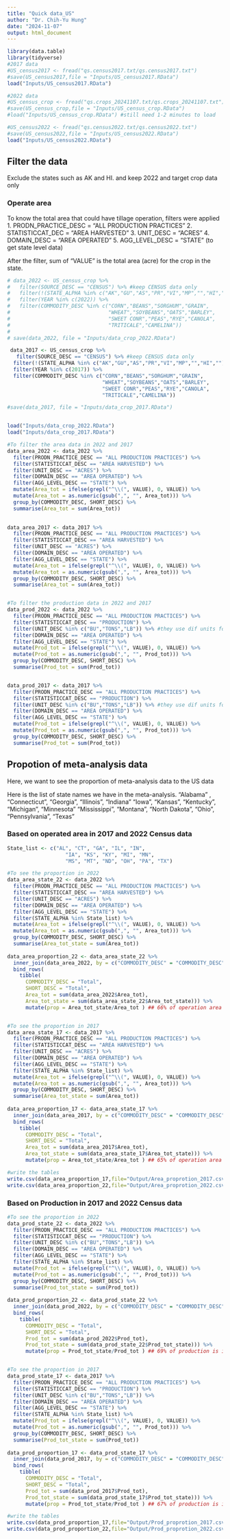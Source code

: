 ```yaml
---
title: "Quick data_US"
author: "Dr. Chih-Yu Hung"
date: "2024-11-07"
output: html_document
---
```


```r
library(data.table)
library(tidyverse)
#2017 data
#US_census2017 <- fread("qs.census2017.txt/qs.census2017.txt")
#save(US_census2017,file = "Inputs/US_census2017.RData")
load("Inputs/US_census2017.RData")

#2022 data
#US_census_crop <- fread("qs.crops_20241107.txt/qs.crops_20241107.txt") #3-4 minutes to read
#save(US_census_crop,file = "Inputs/US_census_crop.RData")
#load("Inputs/US_census_crop.RData") #still need 1-2 minutes to load

#US_census2022 <- fread("qs.census2022.txt/qs.census2022.txt")
#save(US_census2022,file = "Inputs/US_census2022.RData")
load("Inputs/US_census2022.RData")
```

## Filter the data

Exclude the states such as AK and HI. and keep 2022 and target crop data only

### Operate area
To know the total area that could have tillage operation, filters were applied
1. PRODN_PRACTICE_DESC = "ALL PRODUCTION PRACTICES"
2. STATISTICCAT_DEC = "AREA HARVESTED"
3. UNIT_DESC = "ACRES"
4. DOMAIN_DESC = "AREA OPERATED"
5. AGG_LEVEL_DESC = "STATE"  (to get state level data)

After the filter, sum of "VALUE" is the total area (acre) for the crop in the state.

```r

# data_2022 <- US_census_crop %>%
#   filter(SOURCE_DESC == "CENSUS") %>% #keep CENSUS data only
#   filter(!(STATE_ALPHA %in% c("AK","GU","AS","PR","VI","MP","","HI",""))) %>% #exclude territories, HI and AK
#   filter(YEAR %in% c(2022)) %>%
#   filter(COMMODITY_DESC %in% c("CORN","BEANS","SORGHUM","GRAIN",
#                                "WHEAT","SOYBEANS","OATS","BARLEY",
#                                "SWEET CONR","PEAS","RYE","CANOLA",
#                                "TRITICALE","CAMELINA"))
# 
# save(data_2022, file = "Inputs/data_crop_2022.RData")

 data_2017 <- US_census_crop %>%
   filter(SOURCE_DESC == "CENSUS") %>% #keep CENSUS data only
  filter(!(STATE_ALPHA %in% c("AK","GU","AS","PR","VI","MP","","HI",""))) %>% #exclude territories, HI and AK
  filter(YEAR %in% c(2017)) %>%
  filter(COMMODITY_DESC %in% c("CORN","BEANS","SORGHUM","GRAIN",
                               "WHEAT","SOYBEANS","OATS","BARLEY",
                               "SWEET CONR","PEAS","RYE","CANOLA",
                               "TRITICALE","CAMELINA"))

#save(data_2017, file = "Inputs/data_crop_2017.RData")


load("Inputs/data_crop_2022.RData")
load("Inputs/data_crop_2017.RData")

#To filter the area data in 2022 and 2017
data_area_2022 <- data_2022 %>%
  filter(PRODN_PRACTICE_DESC == "ALL PRODUCTION PRACTICES") %>%
  filter(STATISTICCAT_DESC == "AREA HARVESTED") %>%
  filter(UNIT_DESC == "ACRES") %>%
  filter(DOMAIN_DESC == "AREA OPERATED") %>%
  filter(AGG_LEVEL_DESC == "STATE") %>%
  mutate(Area_tot = ifelse(grepl("^\\(", VALUE), 0, VALUE)) %>%
  mutate(Area_tot = as.numeric(gsub(",", "", Area_tot))) %>%   
  group_by(COMMODITY_DESC, SHORT_DESC) %>%
  summarise(Area_tot = sum(Area_tot))
  

data_area_2017 <- data_2017 %>%
  filter(PRODN_PRACTICE_DESC == "ALL PRODUCTION PRACTICES") %>%
  filter(STATISTICCAT_DESC == "AREA HARVESTED") %>%
  filter(UNIT_DESC == "ACRES") %>%
  filter(DOMAIN_DESC == "AREA OPERATED") %>%
  filter(AGG_LEVEL_DESC == "STATE") %>%
  mutate(Area_tot = ifelse(grepl("^\\(", VALUE), 0, VALUE)) %>%
  mutate(Area_tot = as.numeric(gsub(",", "", Area_tot))) %>%   
  group_by(COMMODITY_DESC, SHORT_DESC) %>%
  summarise(Area_tot = sum(Area_tot))


#To filter the production data in 2022 and 2017
data_prod_2022 <- data_2022 %>%
  filter(PRODN_PRACTICE_DESC == "ALL PRODUCTION PRACTICES") %>%
  filter(STATISTICCAT_DESC == "PRODUCTION") %>%
  filter(UNIT_DESC %in% c("BU","TONS","LB")) %>% #they use dif units for grain and silage, or other
  filter(DOMAIN_DESC == "AREA OPERATED") %>%
  filter(AGG_LEVEL_DESC == "STATE") %>%
  mutate(Prod_tot = ifelse(grepl("^\\(", VALUE), 0, VALUE)) %>%
  mutate(Prod_tot = as.numeric(gsub(",", "", Prod_tot))) %>%   
  group_by(COMMODITY_DESC, SHORT_DESC) %>%
  summarise(Prod_tot = sum(Prod_tot))


data_prod_2017 <- data_2017 %>%
  filter(PRODN_PRACTICE_DESC == "ALL PRODUCTION PRACTICES") %>%
  filter(STATISTICCAT_DESC == "PRODUCTION") %>%
  filter(UNIT_DESC %in% c("BU","TONS","LB")) %>% #they use dif units for grain and silage, or other
  filter(DOMAIN_DESC == "AREA OPERATED") %>%
  filter(AGG_LEVEL_DESC == "STATE") %>%
  mutate(Prod_tot = ifelse(grepl("^\\(", VALUE), 0, VALUE)) %>%
  mutate(Prod_tot = as.numeric(gsub(",", "", Prod_tot))) %>%   
  group_by(COMMODITY_DESC, SHORT_DESC) %>%
  summarise(Prod_tot = sum(Prod_tot))

```

## Propotion of meta-analysis data

Here, we want to see the proportion of meta-analysis data to the US data 

Here is the list of state names we have in the meta-analysis. 
"Alabama" , "Connecticut", "Georgia", "Illinois", "Indiana"
"Iowa", "Kansas", "Kentucky", "Michigan", "Minnesota"
"Mississippi", "Montana", "North Dakota", "Ohio", "Pennsylvania", "Texas"


### Based on operated area in 2017 and 2022 Census data
```r

State_list <- c("AL", "CT", "GA", "IL", "IN", 
                   "IA", "KS", "KY", "MI", "MN", 
                   "MS", "MT", "ND", "OH", "PA", "TX")

#To see the proportion in 2022
data_area_state_22 <- data_2022 %>%
  filter(PRODN_PRACTICE_DESC == "ALL PRODUCTION PRACTICES") %>%
  filter(STATISTICCAT_DESC == "AREA HARVESTED") %>%
  filter(UNIT_DESC == "ACRES") %>%
  filter(DOMAIN_DESC == "AREA OPERATED") %>%
  filter(AGG_LEVEL_DESC == "STATE") %>%
  filter(STATE_ALPHA %in% State_list) %>%
  mutate(Area_tot = ifelse(grepl("^\\(", VALUE), 0, VALUE)) %>%
  mutate(Area_tot = as.numeric(gsub(",", "", Area_tot))) %>%   
  group_by(COMMODITY_DESC, SHORT_DESC) %>%
  summarise(Area_tot_state = sum(Area_tot))
  
data_area_proportion_22 <- data_area_state_22 %>%
  inner_join(data_area_2022, by = c("COMMODITY_DESC" = "COMMODITY_DESC", "SHORT_DESC" = "SHORT_DESC"))%>%
  bind_rows(
    tibble(
      COMMODITY_DESC = "Total",
      SHORT_DESC = "Total",
      Area_tot = sum(data_area_2022$Area_tot),
      Area_tot_state = sum(data_area_state_22$Area_tot_state))) %>%
      mutate(prop = Area_tot_state/Area_tot ) ## 66% of operation area is included in our analysis 


#To see the proportion in 2017
data_area_state_17 <- data_2017 %>%
  filter(PRODN_PRACTICE_DESC == "ALL PRODUCTION PRACTICES") %>%
  filter(STATISTICCAT_DESC == "AREA HARVESTED") %>%
  filter(UNIT_DESC == "ACRES") %>%
  filter(DOMAIN_DESC == "AREA OPERATED") %>%
  filter(AGG_LEVEL_DESC == "STATE") %>%
  filter(STATE_ALPHA %in% State_list) %>%
  mutate(Area_tot = ifelse(grepl("^\\(", VALUE), 0, VALUE)) %>%
  mutate(Area_tot = as.numeric(gsub(",", "", Area_tot))) %>%   
  group_by(COMMODITY_DESC, SHORT_DESC) %>%
  summarise(Area_tot_state = sum(Area_tot))
  
data_area_proportion_17 <- data_area_state_17 %>%
  inner_join(data_area_2017, by = c("COMMODITY_DESC" = "COMMODITY_DESC", "SHORT_DESC" = "SHORT_DESC"))%>%
  bind_rows(
    tibble(
      COMMODITY_DESC = "Total",
      SHORT_DESC = "Total",
      Area_tot = sum(data_area_2017$Area_tot),
      Area_tot_state = sum(data_area_state_17$Area_tot_state))) %>%
      mutate(prop = Area_tot_state/Area_tot ) ## 65% of operation area is included in our analysis 

#write the tables
write.csv(data_area_proportion_17,file="Output/Area_proprotion_2017.csv")
write.csv(data_area_proportion_22,file="Output/Area_proprotion_2022.csv")

```

### Based on Production in 2017 and 2022 Census data
```r

#To see the proportion in 2022
data_prod_state_22 <- data_2022 %>%
  filter(PRODN_PRACTICE_DESC == "ALL PRODUCTION PRACTICES") %>%
  filter(STATISTICCAT_DESC == "PRODUCTION") %>%
  filter(UNIT_DESC %in% c("BU","TONS","LB")) %>%
  filter(DOMAIN_DESC == "AREA OPERATED") %>%
  filter(AGG_LEVEL_DESC == "STATE") %>%
  filter(STATE_ALPHA %in% State_list) %>%
  mutate(Prod_tot = ifelse(grepl("^\\(", VALUE), 0, VALUE)) %>%
  mutate(Prod_tot = as.numeric(gsub(",", "", Prod_tot))) %>%   
  group_by(COMMODITY_DESC, SHORT_DESC) %>%
  summarise(Prod_tot_state = sum(Prod_tot))
  
data_prod_proportion_22 <- data_prod_state_22 %>%
  inner_join(data_prod_2022, by = c("COMMODITY_DESC" = "COMMODITY_DESC", "SHORT_DESC" = "SHORT_DESC"))%>%
  bind_rows(
    tibble(
      COMMODITY_DESC = "Total",
      SHORT_DESC = "Total",
      Prod_tot = sum(data_prod_2022$Prod_tot),
      Prod_tot_state = sum(data_prod_state_22$Prod_tot_state))) %>%
      mutate(prop = Prod_tot_state/Prod_tot ) ## 69% of production is included in our analysis 


#To see the proportion in 2017
data_prod_state_17 <- data_2017 %>%
  filter(PRODN_PRACTICE_DESC == "ALL PRODUCTION PRACTICES") %>%
  filter(STATISTICCAT_DESC == "PRODUCTION") %>%
  filter(UNIT_DESC %in% c("BU","TONS","LB")) %>%
  filter(DOMAIN_DESC == "AREA OPERATED") %>%
  filter(AGG_LEVEL_DESC == "STATE") %>%
  filter(STATE_ALPHA %in% State_list) %>%
  mutate(Prod_tot = ifelse(grepl("^\\(", VALUE), 0, VALUE)) %>%
  mutate(Prod_tot = as.numeric(gsub(",", "", Prod_tot))) %>%   
  group_by(COMMODITY_DESC, SHORT_DESC) %>%
  summarise(Prod_tot_state = sum(Prod_tot))
  
data_prod_proportion_17 <- data_prod_state_17 %>%
  inner_join(data_prod_2017, by = c("COMMODITY_DESC" = "COMMODITY_DESC", "SHORT_DESC" = "SHORT_DESC"))%>%
  bind_rows(
    tibble(
      COMMODITY_DESC = "Total",
      SHORT_DESC = "Total",
      Prod_tot = sum(data_prod_2017$Prod_tot),
      Prod_tot_state = sum(data_prod_state_17$Prod_tot_state))) %>%
      mutate(prop = Prod_tot_state/Prod_tot ) ## 67% of production is included in our analysis 

#write the tables
write.csv(data_prod_proportion_17,file="Output/Prod_proprotion_2017.csv")
write.csv(data_prod_proportion_22,file="Output/Prod_proprotion_2022.csv")

```
